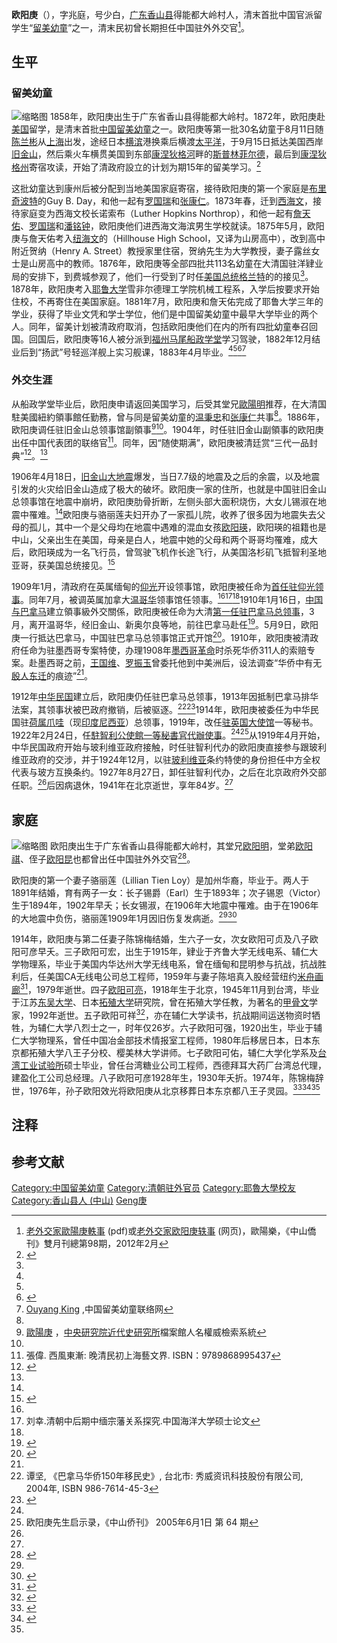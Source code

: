 {{Infobox Biography
| subject_name   = 歐陽庚
| image_name     = Ouyang Geng Won the 2nd Prize of Order of Golden Grain.jpg
| image_size     = 
| image_caption  = 1927年获二等嘉禾奖
| date_of_birth  = 1858年6月12日
| place_of_birth = [[大清|大清]][[广东省_(清)|廣東省]][[香山县|香山县]]得能都大岭村
| date_of_death  = 1941年2月5日
| place_of_death = {{CHN-1928}}[[北平市|北平市]]<ref name=houyi>{{cite journal|author1=明媚|title=140年前的记忆和激励留美幼童后裔采访实录（下）——祖父是个好学的人，清廉的官访梁敦彦之孙梁世平|journal=留学生|date=2011|issue=2}}</ref>
| occupation     = 清末民初的中国外交官
}}

'''欧阳庚'''（{{bd|1858年|6月12日|1941年|2月5日}}），字兆庭，号少白，[[广东|广东]][[香山县|香山县]]得能都大岭村人，清末首批中国官派留学生“[[留美幼童|留美幼童]]”之一，清末民初曾长期担任中国驻外外交官<ref name="軼事">[http://www.zsnews.cn/PDF/ZSQK_PDF/PDFDate/2012/98/28.pdf 老外交家歐陽庚軼事] {{webarchive|url=https://web.archive.org/web/20170828144546/http://www.zsnews.cn/PDF/ZSQK_PDF/PDFDate/2012/98/28.pdf |date=2017-08-28 }}(pdf)或[http://www.zsnews.cn/zt/zsqwj/QiaoKan_Showcontent.asp?id=1957622 老外交家欧阳庚轶事] {{webarchive|url=https://web.archive.org/web/20170828143629/http://www.zsnews.cn/zt/zsqwj/QiaoKan_Showcontent.asp?id=1957622 |date=2017-08-28 }}(网页)，歐陽樂，《中山僑刊》雙月刊總第98期，2012年2月 </ref>。

==生平==
=== 留美幼童 ===
[[File:Fiftieth_reunion_class_of_1881_Scheffield_Scientific_School_Yale_University.jpg|缩略图]]
1858年，欧阳庚出生于广东省香山县得能都大岭村。1872年，欧阳庚赴[[美国|美国]]留学，是清末首批[[中国留美幼童|中国留美幼童]]之一。欧阳庚等第一批30名幼童于8月11日随[[陈兰彬|陈兰彬]]从[[上海|上海]]出发，途经日本[[横滨|横滨]]港换乘后横渡[[太平洋|太平洋]]，于9月15日抵达美国西岸[[旧金山|旧金山]]，然后乘火车横贯美国到东部[[康涅狄格河|康涅狄格河]]畔的[[斯普林菲尔德_(马萨诸塞州)|斯普林菲尔德]]，最后到[[康涅狄格州|康涅狄格州]]寄宿攻读，开始了清政府設立的计划为期15年的留美学习。<ref name=luo>{{citeweb|url=http://e.hznews.com/paper/djsb/20101017/A0607/1/|title=罗国瑞：中国铁路 建设的先驱|publisher=今日惠州网|date=2010-10-17|deadurl=yes|archiveurl=https://web.archive.org/web/20170828145752/http://e.hznews.com/paper/djsb/20101017/A0607/1/|archivedate=2017-08-28|access-date=2017-06-21}}</ref>

这批幼童达到康州后被分配到当地美国家庭寄宿，接待欧阳庚的第一个家庭是[[布里奇波特|布里奇波特]]的Guy B. Day，和他一起有[[罗国瑞|罗国瑞]]和[[张康仁|张康仁]]。1873年春，迁到[[西黑文_(康涅狄格州)|西海文]]，接待家庭变为西海文{{link-en|海滨男生学校
|Seaside Institute}}校长诺索布（Luther Hopkins Northrop），和他一起有[[詹天佑|詹天佑]]、[[罗国瑞|罗国瑞]]和[[潘铭钟|潘铭钟]]{{efn|陈典松著《詹天佑》第26章中称潘铭钟并不住在诺索布家<ref>{{Cite book|title=詹天佑 |author=陈典松 |publisher=花城出版社 |date=2011-04-01|isbn=9787536062078}}</ref>}}，欧阳庚他们进西海文海滨男生学校就读。1875年5月{{efn|一说是当年秋天<ref name=cem/>}}，欧阳庚与詹天佑考入[[纽哈芬市|纽海文]]的{{le|希尔豪斯高级中学|Hillhouse High School}}（Hillhouse High School，又译为山房高中），改到高中附近贺纳（Henry A. Street）教授家里住宿，贺纳先生为大学教授，妻子露丝女士是山房高中的教师。1876年，欧阳庚等全部四批共113名幼童在大清国驻洋肄业局的安排下，到费城参观了{{le|1878年世博会|Centennial Exposition|费城世博会}}，他们一行受到了时任[[美国总统|美国总统]][[尤利西斯·辛普森·格兰特|格兰特]]的的接见<ref name=xfdj/>{{rp|179}}。1878年，欧阳庚考入[[耶鲁大学|耶鲁大学]]雪非尔德理工学院机械工程系，入学后按要求开始住校，不再寄住在美国家庭。1881年7月，欧阳庚和詹天佑完成了耶鲁大学三年的学业，获得了毕业文凭和学士学位，他们是中国留美幼童中最早大学毕业的两个人。同年，留美计划被清政府取消，包括欧阳庚他们在内的所有四批幼童奉召回国。回国后，欧阳庚等16人被分派到[[馬尾船政學堂|福州马尾船政学堂]]学习驾驶，1882年12月结业后到“扬武”号轻巡洋舰上实习舰课，1883年4月毕业。<ref name="軼事" /><ref name=luo/><ref name=chid>{{citeweb|title=迟到125年的“加州律师” ——大清留美幼童张康仁及其家族的百年沧桑|url=http://www.nfpeople.com/story_view.php?id=6524|publisher=南方人物周刊|author=周敏|date=2015-06-06|deadurl=yes|archiveurl=https://web.archive.org/web/20170409001657/http://nfpeople.com/story_view.php?id=6524|archivedate=2017-04-09|access-date=2017-06-27}}</ref><ref name=cem>[http://www.cemconnections.org/index.php?option=com_content&task=view&id=114 Ouyang King] {{webarchive|url=https://web.archive.org/web/20170419105528/http://www.cemconnections.org/index.php?option=com_content&task=view&id=114 |date=2017-04-19 }},中国留美幼童联络网</ref>

=== 外交生涯 ===
从船政学堂毕业后，欧阳庚申请返回美国学习，后受其堂兄[[歐陽明|歐陽明]]推荐，在大清国駐美國紐約領事館任勤務，曾与同是留美幼童的[[温秉忠|温秉忠]]和[[张康仁|张康仁]]共事<ref name=chid/>。1886年，欧阳庚调任驻旧金山总领事馆副領事<ref name="近史所">[http://archdtsu.mh.sinica.edu.tw/imhkmc/imhkm?00058CDE0012010100000000000101400000003E000000000^3 歐陽庚] {{webarchive|url=https://web.archive.org/web/20180220080346/http://archdtsu.mh.sinica.edu.tw/imhkmc/imhkm?00058CDE0012010100000000000101400000003E000000000%5E3 |date=2018-02-20 }}，[[中央研究院近代史研究所|中央研究院近代史研究所]]檔案館人名權威檢索系統</ref><ref name="軼事" />{{efn|有资料称，1886年大清国驻美公使张荫桓赴任过路旧金山时，欧阳庚为旧金山领事馆的翻译<ref>{{citeweb |title=1886年中美之间的一次外交事件 |url=http://jiuyingzhi.com/historyresearch/4755.html |publisher=旧影志 |deadurl=no |archiveurl=https://web.archive.org/web/20170419195623/http://jiuyingzhi.com/historyresearch/4755.html |archivedate=2017-04-19 }}</ref><ref>{{cite journal|author1=叶霭云|title=大清留美幼童——洋务运动中被遗忘的译者群体|journal=中国翻译|date=2014|issue=1|pages=43-47}}</ref>}}。1904年，时任驻旧金山副領事的欧阳庚出任{{le|1904年世博会|Louisiana Purchase Exposition|圣路易斯世博会}}中国代表团的联络官<ref name=xfdj>張偉. 西風東漸: 晚清民初上海藝文界. ISBN：9789868995437</ref>{{rp|163}}。同年，因“随使期满”，欧阳庚被清廷赏“三代一品封典”<ref>{{cite web|title=光绪实录卷之五百七十五|url=http://www.cssn.cn/sjxz/xsjdk/zgjd/sb/jsbml/qslgxcsl/201311/t20131120_849907.shtml|website=中国社会科学网|accessdate=2018-02-20|quote=以随使期满。赏江苏补用道欧阳庚三代一品封典。布政使经历衔李大森等五员、升叙有差。摺包|deadurl=no|archiveurl=https://web.archive.org/web/20180220080348/http://www.cssn.cn/sjxz/xsjdk/zgjd/sb/jsbml/qslgxcsl/201311/t20131120_849907.shtml|archivedate=2018-02-20}}</ref>。<ref name=cem/>

1906年4月18日，[[1906年舊金山大地震|旧金山大地震]]爆发，当日7.7级的地震及之后的余震，以及地震引发的火灾给旧金山造成了极大的破坏。欧阳庚一家的住所，也就是中国驻旧金山总领事馆在地震中崩坍，欧阳庚肋骨折断，左侧头部大面积烧伤，大女儿锡淑在地震中罹难。<ref name="軼事" />欧阳庚与骆丽莲夫妇开办了一家孤儿院，收养了很多因为地震失去父母的孤儿，其中一个是父母均在地震中遇难的混血女孩[[欧阳瑛|欧阳瑛]]，欧阳瑛的祖籍也是中山，父亲出生在美国，母亲是白人，地震中她的父母和两个哥哥均罹难，成大后，欧阳瑛成为一名飞行员，曾驾驶飞机作长途飞行，从美国洛杉矶飞抵智利圣地亚哥，获美国总统接见。<ref>{{citeweb|title=中山市人物志：欧阳瑛|url=http://www.zsda.gov.cn/plus/view.php?aid=352197|publisher=中山市档案信息网|date=2011-06-26}}{{Dead link|date=2018年7月 |bot=InternetArchiveBot |fix-attempted=no }}</ref>

1909年1月，清政府在英属缅甸的[[仰光|仰光]]开设领事馆，欧阳庚被任命为[[中国驻缅甸大使列表|首任驻仰光领事]]。同年7月，被调英属加拿大[[温哥华|温哥华]]领事馆任领事。<ref name=ucr/><ref>刘幸.清朝中后期中缅宗藩关系探究.中国海洋大学硕士论文</ref><ref name="近史所"/>1910年1月16日，[[中国－巴拿马关系|中国与巴拿马]]建立領事級外交關係，欧阳庚被任命为大清[[中国驻巴拿马大使列表|第一任驻巴拿马总领事]]，3月，离开温哥华，经旧金山、新奥尔良等地，前往巴拿马赴任<ref name=ucr>{{Cite web |url=https://cdnc.ucr.edu/cgi-bin/cdnc?a=d&d=SFC19100423.2.31 |title=OWYANG KING EN ROUTE TO PANAMA ZONE |date=1910-04-23 |publisher=San Francisco Call |deadurl=no |archiveurl=https://web.archive.org/web/20180220080346/https://cdnc.ucr.edu/cgi-bin/cdnc?a=d&d=SFC19100423.2.31 |archivedate=2018-02-20 }}</ref>。5月9日，欧阳庚一行抵达巴拿马，中国驻巴拿马总领事馆正式开馆<ref>{{cite book |title=中国和拉丁美洲关系简史 |authors = 沙丁、杨典求、焦震衡、孙桂荣 |publisher=河南人民出版社 |date=1986年6月 |edition = 第1版 |quote=宣统二年四月一日,欧阳庚偕同通译、书记等官员抵达巴拿马, "即日正式开办总领事馆,启用官防任事" }}</ref>。1910年，欧阳庚被清政府任命为驻墨西哥专案特使，办理1908年[[墨西哥革命|墨西哥革命]]时杀死华侨311人的索赔专案。赴墨西哥之前，[[王国维|王国维]]、[[罗振玉|罗振玉]]曾委托他到中美洲后，设法调查“华侨中有无[[殷人东渡美洲论|殷人东迁]]的痕迹”<ref name=houyi/>。

1912年[[中华民国|中华民国]]建立后，欧阳庚仍任驻巴拿马总领事，1913年因抵制巴拿马排华法案，其领事状被巴政府撤销，后被驱逐。<ref name=tanj>谭坚, 《巴拿马华侨150年移民史》, 台北市: 秀威资讯科技股份有限公司, 2004年, ISBN 986-7614-45-3</ref>{{rp|118}}<ref>{{cite web|url=http://archives.sinica.edu.tw/wp-content/uploads/8-1-1-4.pdf|title=北京政府駐外使領人員年表（1912∼1928）|publisher=中研院近史所檔案館|deadurl=no|archiveurl=https://web.archive.org/web/20180220080347/http://archives.sinica.edu.tw/wp-content/uploads/8-1-1-4.pdf|archivedate=2018-02-20}}</ref>1914年，欧阳庚被委任为中华民国驻[[爪哇|荷属爪哇]]（现[[印度尼西亚|印度尼西亚]]）总领事，1919年，改任[[中国驻英国大使馆|驻英国大使馆]]一等秘书。1922年2月24日，任[[中国驻智利大使列表|駐智利公使館一等秘書官代辦使事]]。<ref name="近史所"/><ref>欧阳庚先生启示录，《中山侨刊》 2005年6月1日 第 64 期</ref>从1919年4月开始，中华民国政府开始与玻利维亚政府接触，时任驻智利代办的欧阳庚直接参与跟玻利维亚政府的交涉，并于1924年12月，以驻[[玻利维亚|玻利维亚]]条约特使的身份担任中方全权代表与玻方互换条约。1927年8月27日，卸任驻智利代办，之后在北京政府外交部任职。<ref name="近史所"/>后因病退休，1941年在北京逝世，享年84岁。<ref name=houyi/>

== 家庭 ==
[[File:Owyang_King's_family_photo_in_1940.jpg|缩略图]]
欧阳庚出生于广东省香山县得能都大岭村，其堂兄[[欧阳明|欧阳明]]，堂弟[[欧阳祺|欧阳祺]]、侄子[[欧阳昆|欧阳昆]]也都曾出任中国驻外外交官<ref>{{citeweb|url=http://www.chinanews.com/zgqj/2012/06-13/3959812.shtml|title=百年沧桑庆余坊 繁衍多代子孙遍布世界各地|publisher=中新网-中山侨刊|deadurl=no|archiveurl=https://web.archive.org/web/20120708201845/http://www.chinanews.com/zgqj/2012/06-13/3959812.shtml|archivedate=2012-07-08}}</ref>。

欧阳庚的第一个妻子骆丽莲（Lillian Tien Loy）{{efn|一说名为“简丽莲”<ref name=xian/>}}是加州华裔，毕业于{{le|芝加哥医学院|University of Illinois College of Medicine}}。两人于1891年结婚，育有两子一女：长子锡爵（Earl）生于1893年；次子锡恩（Victor）生于1894年，1902年早夭；长女锡淑，在1906年大地震中罹难。由于在1906年的大地震中负伤，骆丽莲1909年1月因旧伤复发病逝。<ref name="軼事" /><ref name=xian>{{citeweb|title=先父欧阳兆庭及其家属史料:旅日著名甲骨文学者 欧阳可亮左书|url=http://zszx.zsnews.cn/Article/view/cateid/267/id/30530.html|date=2006-05-16|publisher=中山政协|author=欧阳可亮|deadurl=no|archiveurl=https://web.archive.org/web/20180220080346/http://zszx.zsnews.cn/Article/view/cateid/267/id/30530.html|archivedate=2018-02-20}}</ref>

1914年，欧阳庚与第二任妻子陈锦梅结婚，生六子一女，次女欧阳可贞及八子欧阳可彦早夭。三子欧阳可宏，出生于1915年，肄业于齐鲁大学无线电系、辅仁大学物理系，毕业于美国内华达州大学无线电系，曾在缅甸和昆明参与抗战，抗战胜利后，任美国CA无线电公司总工程师，1959年与妻子陈培真入股经营纽约[[麥迪遜大道|米舟画廊]]<ref>{{citebook|title=董浩雲日記: 1948-1982 |author=董浩云, 鄭會欣編註 |publisher=中文大學出版社 |date=2004 |page=141脚注}}</ref>，1979年逝世。四子[[欧阳可亮|欧阳可亮]]，1918年生于北京，1945年11月到台湾，毕业于江苏[[东吴大学_(苏州)|东吴大学]]、日本[[拓殖大学|拓殖大学]]研究院，曾在拓殖大学任教，为著名的[[甲骨文|甲骨文]]学家，1992年逝世。五子欧阳可祥<ref>{{citeweb|url=http://www.edubridge.com/erxiantang/l2/zhangcj_kangtb.htm|title=忆康同璧母女|publisher=二闲堂|author=张沧江|deadurl=no|archiveurl=https://web.archive.org/web/20140125083435/http://www.edubridge.com/erxiantang/l2/zhangcj_kangtb.htm|archivedate=2014-01-25}}</ref>，亦在辅仁大学读书，抗战期间运送物资时牺牲，为辅仁大学八烈士之一，时年仅26岁。六子欧阳可强，1920出生，毕业于辅仁大学物理系，曾任中国冶金部技术情报室工程师，1980年后移居日本，日本东京都拓殖大学八王子分校、樱美林大学讲师。七子欧阳可佑，辅仁大学化学系及[[行政院農業委員會動植物防疫檢疫局|台湾工业试验所]]硕士毕业，曾任台湾糖业公司工程师，西德拜耳大药厂台湾总代理，建盈化工公司总经理。八子欧阳可彦1928年生，1930年夭折。1974年，陈锦梅辞世，1976年，孙子欧阳效光将欧阳庚从北京移葬日本东京都八王子灵园。<ref name=ykf>{{citeweb|url=http://dajia.qq.com/blog/288893045700601.html|title=通往外交之路—— 旧时海归（7）欧阳庚（上）|author=叶克飞|publisher=腾讯大家|deadurl=yes|archiveurl=https://web.archive.org/web/20180220080346/http://dajia.qq.com/blog/288893045700601.html|archivedate=2018-02-20|access-date=2017-07-08}}</ref><ref>{{Citeweb|title=清代和民国时期的外交官欧阳兆庭|url=http://zszx.zsnews.cn/Article/view/cateid/267/id/30531.html|publisher=中山政协|author=欧阳焕棠|date=2006-05-16|deadurl=no|archiveurl=https://web.archive.org/web/20180220080346/http://zszx.zsnews.cn/Article/view/cateid/267/id/30531.html|archivedate=2018-02-20}}</ref><ref name=xian/>

== 注释 ==
{{commonscat|Owyang King}}
{{notelist}}

==参考文献==
{{reflist|2}}
{{清朝留美幼童}}
{{DEFAULTSORT:Ouyang欧阳}}
[[Category:中国留美幼童|Category:中国留美幼童]]
[[Category:清朝驻外官员|Category:清朝驻外官员]]
[[Category:耶魯大學校友|Category:耶魯大學校友]]
[[Category:香山县人_(中山)|Category:香山县人 (中山)]]
[[Category:欧阳姓|Geng庚]]
